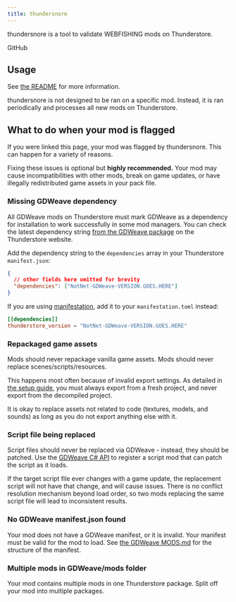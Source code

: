 ```yaml
---
title: thundersnore
---
```


thundersnore is a tool to validate WEBFISHING mods on Thunderstore.

<LinkButton href="https://github.com/NotNite/thundersnore">GitHub</LinkButton>

## Usage

See [the README](https://github.com/NotNite/thundersnore/blob/main/README.md) for more information.

thundersnore is not designed to be ran on a specific mod. Instead, it is ran periodically and processes all new mods on Thunderstore.

## What to do when your mod is flagged

If you were linked this page, your mod was flagged by thundersnore. This can happen for a variety of reasons.

Fixing these issues is optional but **highly recommended.** Your mod may cause incompatibilities with other mods, break on game updates, or have illegally redistributed game assets in your pack file.

### Missing GDWeave dependency

All GDWeave mods on Thunderstore must mark GDWeave as a dependency for installation to work successfully in some mod managers. You can check the latest dependency string [from the GDWeave package](https://thunderstore.io/c/webfishing/p/NotNet/GDWeave/) on the Thunderstore website.

Add the dependency string to the `dependencies` array in your Thunderstore `manifest.json`:

```json
{
  // other fields here omitted for brevity
  "dependencies": ["NotNet-GDWeave-VERSION.GOES.HERE"]
}
```

If you are using [manifestation](/webfishing-mod-wiki/tools/manifestation/), add it to your `manifestation.toml` instead:

```toml
[[dependencies]]
thunderstore_version = "NotNet-GDWeave-VERSION.GOES.HERE"
```

### Repackaged game assets

Mods should never repackage vanilla game assets. Mods should never replace scenes/scripts/resources.

This happens most often because of invalid export settings. As detailed in [the setup guide](/webfishing-mod-wiki/guides/setup/#decompiling-the-game-project), you must always export from a fresh project, and never export from the decompiled project.

It is okay to replace assets not related to code (textures, models, and sounds) as long as you do not export anything else with it.

### Script file being replaced

Script files should never be replaced via GDWeave - instead, they should be patched. Use the [GDWeave C# API](/webfishing-mod-wiki/guides/modding-csharp/) to register a script mod that can patch the script as it loads.

If the target script file ever changes with a game update, the replacement script will not have that change, and will cause issues. There is no conflict resolution mechanism beyond load order, so two mods replacing the same script file will lead to inconsistent results.

### No GDWeave manifest.json found

Your mod does not have a GDWeave manifest, or it is invalid. Your manifest must be valid for the mod to load. See [the GDWeave MODS.md](https://github.com/NotNite/GDWeave/blob/main/MODS.md#making-mods) for the structure of the manifest.

### Multiple mods in GDWeave/mods folder

Your mod contains multiple mods in one Thunderstore package. Split off your mod into multiple packages.
